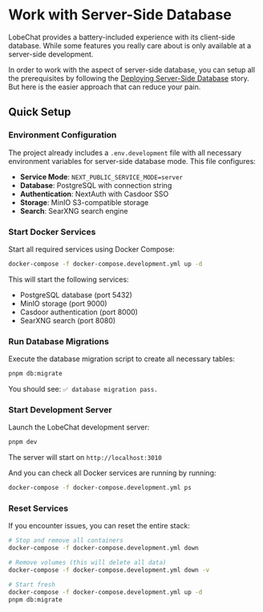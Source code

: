 # Work with Server-Side Database

LobeChat provides a battery-included experience with its client-side database.
While some features you really care about is only available at a server-side development.

In order to work with the aspect of server-side database,
you can setup all the prerequisites by following the [Deploying Server-Side Database](https://lobehub.com/docs/self-hosting/server-database) story.
But here is the easier approach that can reduce your pain.

## Quick Setup

### Environment Configuration

The project already includes a `.env.development` file with all necessary environment variables for server-side database mode. This file configures:

- **Service Mode**: `NEXT_PUBLIC_SERVICE_MODE=server`
- **Database**: PostgreSQL with connection string
- **Authentication**: NextAuth with Casdoor SSO
- **Storage**: MinIO S3-compatible storage
- **Search**: SearXNG search engine

### Start Docker Services

Start all required services using Docker Compose:

```bash
docker-compose -f docker-compose.development.yml up -d
```

This will start the following services:

- PostgreSQL database (port 5432)
- MinIO storage (port 9000)
- Casdoor authentication (port 8000)
- SearXNG search (port 8080)

### Run Database Migrations

Execute the database migration script to create all necessary tables:

```bash
pnpm db:migrate
```

You should see: `✅ database migration pass.`

### Start Development Server

Launch the LobeChat development server:

```bash
pnpm dev
```

The server will start on `http://localhost:3010`

And you can check all Docker services are running by running:

```bash
docker-compose -f docker-compose.development.yml ps
```

### Reset Services

If you encounter issues, you can reset the entire stack:

```bash
# Stop and remove all containers
docker-compose -f docker-compose.development.yml down

# Remove volumes (this will delete all data)
docker-compose -f docker-compose.development.yml down -v

# Start fresh
docker-compose -f docker-compose.development.yml up -d
pnpm db:migrate
```
